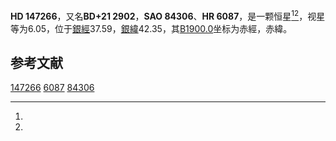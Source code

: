 {{Starbox begin
| name = HD 147266
}}
{{Starbox observe
| epoch = [[J2000.0|J2000.0]]
| constell = {{星座名待查}}<ref name=SIMBAD>{{cite web
 | url=http://simbad.u-strasbg.fr/simbad/sim-id?Ident=HR+6087
 | title =Pulsating variable Star
 | publisher=Centre de Données astronomiques de Strasbourg
 | work=SIMBAD
 | accessdate=2012-07-13}}</ref><ref name=DATA>{{cite web
 | url=http://vizier.u-strasbg.fr/viz-bin/VizieR-5?-out.add=.&-source=5050&-corr=PK=HR&-out.max=9999&HR=6087
 | title=VizieR Detailed Page
 | accessdate=2012-07-13
 | archive-url=https://web.archive.org/web/20160305004841/http://vizier.u-strasbg.fr/viz-bin/VizieR-5?-out.add=.&-source=5050&-corr=PK=HR&-out.max=9999&HR=6087
 | archive-date=2016-03-05
 | dead-url=yes
 }}</ref>
| 星官 = 
| ra = {{RA|16|20|4.3}}<ref name=SIMBAD /><ref name=DATA />
| dec = {{DEC|+21|7|57}}<ref name=SIMBAD /><ref name=DATA />
| appmag_v = 6.05<ref name=SIMBAD /><ref name=DATA />
}}
{{Starbox character
| class = G8IIIb<ref name=SIMBAD /><ref name=DATA />
| b-v = 0.94<ref name=SIMBAD /><ref name=DATA />
| u-b = 0.64<ref name=SIMBAD /><ref name=DATA />
| r-i = <ref name=SIMBAD /><ref name=DATA />
| variable = 
}}
{{Starbox astrometry
| radial_v = 0.64
| prop_mo_ra = -25
| parallax = 
| p_error = 
}}
{{Starbox catalog
| names =BD+21 2902，[[SAO星表|SAO]] 84306，[[HD星表|HD]] 147266，[[HR星表|HR]] 6087}}
{{Starbox reference |Simbad=HR+6087}}
{{Starbox end}}

'''HD 147266'''，又名'''BD+21 2902'''，'''SAO 84306'''、'''HR 6087'''，是一颗恒星<ref name=SIMBAD /><ref name=DATA />，视星等为6.05，位于[[銀道座標系|銀經]]37.59，[[銀道座標系|銀緯]]42.35，其[[B1900.0|B1900.0]]坐标为赤經{{RA|16|15|43.9}}，赤緯{{DEC|+21|42.35|26}}。

== 参考文献 ==
{{reflist}}

{{star-stub}}

[[Category:HD和HDE天體|147266]]
[[Category:HR天體|6087]]
[[Category:SAO天體|84306]]